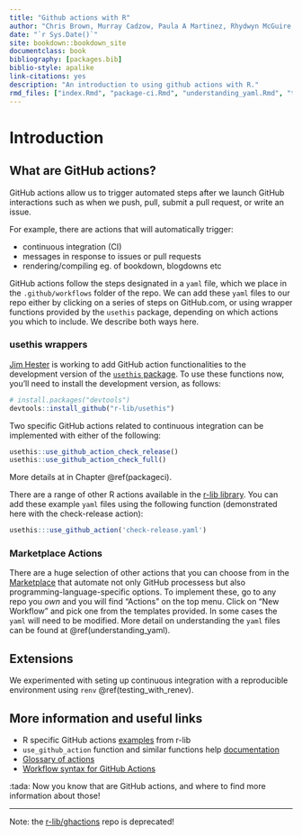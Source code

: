 ```yaml
--- 
title: "Github actions with R"
author: "Chris Brown, Murray Cadzow, Paula A Martinez, Rhydwyn McGuire, David Neuzerling, David Wilkinson, Saras Windecker"
date: "`r Sys.Date()`"
site: bookdown::bookdown_site
documentclass: book
bibliography: [packages.bib]
biblio-style: apalike
link-citations: yes
description: "An introduction to using github actions with R."
rmd_files: ["index.Rmd", "package-ci.Rmd", "understanding_yaml.Rmd", "testing_with_renv.Rmd", "contributions.Rmd"]
---
```




# Introduction

## What are GitHub actions?

GitHub actions allow us to trigger automated steps after we launch GitHub interactions such as when we push, pull, submit a pull request, or write an issue. 

For example, there are actions that will automatically trigger:

- continuous integration (CI)
- messages in response to issues or pull requests
- rendering/compiling eg. of bookdown, blogdowns etc

GitHub actions follow the steps designated in a `yaml` file, which we place in the `.github/workflows` folder of the repo. 
We can add these `yaml` files to our repo either by clicking on a series of steps on GitHub.com, or using wrapper functions provided by the `usethis` package, depending on which actions you which to include.
We describe both ways here. 

### usethis wrappers 

[Jim Hester](https://github.com/jimhester) is working to add GitHub action functionalities to the development version of the [`usethis` package](https://usethis.r-lib.org/reference/github_actions.html).
To use these functions now, you'll need to install the development version, as follows:

```r
# install.packages("devtools")
devtools::install_github("r-lib/usethis")
```

Two specific GitHub actions related to continuous integration can be implemented with either of the following: 

```r
usethis::use_github_action_check_release()
usethis::use_github_action_check_full()
```

More details at in Chapter \@ref(packageci). 

There are a range of other R actions available in the [r-lib library](https://github.com/r-lib/actions/tree/master/examples). 
You can add these example `yaml` files using the following function (demonstrated here with the check-release action):

```r
usethis:::use_github_action('check-release.yaml')
```

### Marketplace Actions

There are a huge selection of other actions that you can choose from in the [Marketplace](https://github.com/marketplace?type=actions) that automate not only GitHub processess but also programming-language-specific options.
To implement these, go to any repo you _own_ and you will find "Actions" on the top menu. 
Click on "New Workflow" and pick one from the templates provided.
In some cases the `yaml` will need to be modified. More detail on understanding the `yaml` files can be found at \@ref(understanding_yaml). 

## Extensions

We experimented with seting up continuous integration with a reproducible environment using `renv` \@ref(testing_with_renev).

## More information and useful links

- R specific GitHub actions [examples](https://github.com/r-lib/actions/tree/master/examples) from r-lib
- `use_github_action` function and similar functions help [documentation](https://usethis.r-lib.org/reference/github_actions.html?q=#arguments) 
- [Glossary of actions](https://help.github.com/en/actions/automating-your-workflow-with-github-actions/core-concepts-for-github-actions)
- [Workflow syntax for GitHub Actions](https://help.github.com/en/actions/automating-your-workflow-with-github-actions/workflow-syntax-for-github-actions)

:tada: 
Now you know that are GitHub actions, and where to find more information about those!

---

Note: the [r-lib/ghactions](https://github.com/r-lib/ghactions) repo is deprecated!
